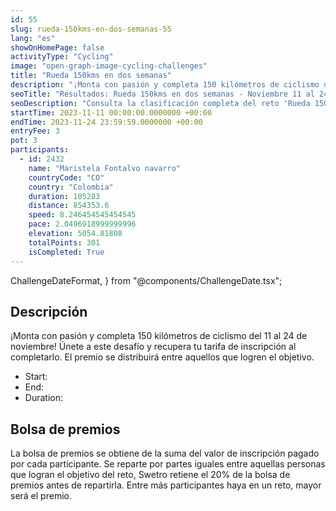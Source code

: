 ```yaml
---
id: 55
slug: rueda-150kms-en-dos-semanas-55
lang: "es"
showOnHomePage: false
activityType: "Cycling"
image: "open-graph-image-cycling-challenges"
title: "Rueda 150kms en dos semanas"
description: "¡Monta con pasión y completa 150 kilómetros de ciclismo del 11 al 24 de noviembre! Únete a este desafío y recupera tu tarifa de inscripción al completarlo. El premio se distribuirá entre aquellos que logren el objetivo."
seoTitle: "Resultados: Rueda 150kms en dos semanas - Noviembre 11 al 24 de 2023"
seoDescription: "Consulta la clasificación completa del reto 'Rueda 150kms en dos semanas'. Un evento de ciclismo que se realizó del 11 al 24 de noviembre de 2023."
startTime: 2023-11-11 00:00:00.0000000 +00:00
endTime: 2023-11-24 23:59:59.0000000 +00:00
entryFee: 3
pot: 3
participants:
  - id: 2432
    name: "Maristela Fontalvo navarro"
    countryCode: "CO"
    country: "Colombia"
    duration: 105283
    distance: 854353.6
    speed: 8.246454545454545
    pace: 2.0496918999999996
    elevation: 5054.81808
    totalPoints: 301
    isCompleted: True
---
```


  ChallengeDateFormat,
} from "@components/ChallengeDate.tsx";

## Descripción

¡Monta con pasión y completa 150 kilómetros de ciclismo del 11 al 24 de noviembre! Únete a este desafío y recupera tu tarifa de inscripción al completarlo. El premio se distribuirá entre aquellos que logren el objetivo.

- Start: <ChallengeDate date={frontmatter.startTime} lang={frontmatter.lang} dateFormat={ChallengeDateFormat.Long} client:load />
- End: <ChallengeDate date={frontmatter.endTime} lang={frontmatter.lang} dateFormat={ChallengeDateFormat.Long} client:load />
- Duration: <ChallengeDuration startTime={frontmatter.startTime} endTime={frontmatter.endTime} lang={frontmatter.lang} client:load />

## Bolsa de premios

La bolsa de premios se obtiene de la suma del valor de inscripción pagado por cada participante. Se reparte por partes iguales entre aquellas personas que logran el objetivo del reto, Swetro retiene el 20% de la bolsa de premios antes de repartirla.
Entre más participantes haya en un reto, mayor será el premio.
